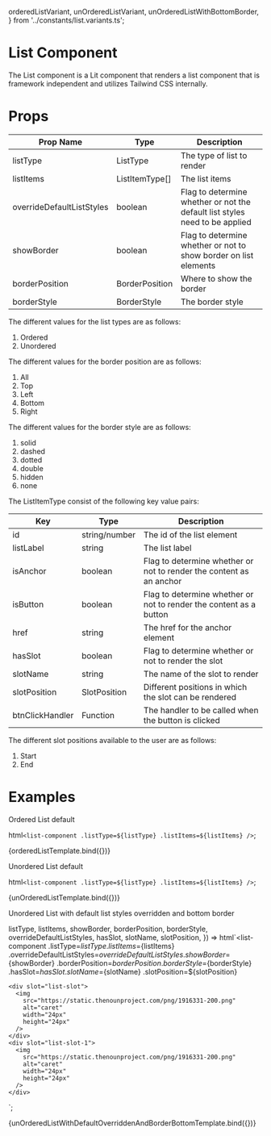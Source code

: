   orderedListVariant,
  unOrderedListVariant,
  unOrderedListWithBottomBorder,
} from '../constants/list.variants.ts';

<Meta title="List" />

# List Component

The List component is a Lit component that renders a list component that is framework independent and utilizes Tailwind CSS internally.

# Props

| Prop Name                 | Type           | Description                                                                 |
| ------------------------- | -------------- | --------------------------------------------------------------------------- |
| listType                  | ListType       | The type of list to render                                                  |
| listItems                 | ListItemType[] | The list items                                                              |
| overrideDefaultListStyles | boolean        | Flag to determine whether or not the default list styles need to be applied |
| showBorder                | boolean        | Flag to determine whether or not to show border on list elements            |
| borderPosition            | BorderPosition | Where to show the border                                                    |
| borderStyle               | BorderStyle    | The border style                                                            |

The different values for the list types are as follows:

1. Ordered
2. Unordered

The different values for the border position are as follows:

1. All
2. Top
3. Left
4. Bottom
5. Right

The different values for the border style are as follows:

1.  solid
2.  dashed
3.  dotted
4.  double
5.  hidden
6.  none

The ListItemType consist of the following key value pairs:

| Key             | Type          | Description                                                         |
| --------------- | ------------- | ------------------------------------------------------------------- |
| id              | string/number | The id of the list element                                          |
| listLabel       | string        | The list label                                                      |
| isAnchor        | boolean       | Flag to determine whether or not to render the content as an anchor |
| isButton        | boolean       | Flag to determine whether or not to render the content as a button  |
| href            | string        | The href for the anchor element                                     |
| hasSlot         | boolean       | Flag to determine whether or not to render the slot                 |
| slotName        | string        | The name of the slot to render                                      |
| slotPosition    | SlotPosition  | Different positions in which the slot can be rendered               |
| btnClickHandler | Function      | The handler to be called when the button is clicked                 |

The different slot positions available to the user are as follows:

1. Start
2. End

# Examples

Ordered List default

  html`<list-component .listType=${listType} .listItems=${listItems} />`;

<Canvas>
  <Story name="ordered list" args={orderedListVariant}>
    {orderedListTemplate.bind({})}
  </Story>
</Canvas>

Unordered List default

  html`<list-component .listType=${listType} .listItems=${listItems} />`;

<Canvas>
  <Story name="unordered list" args={unOrderedListVariant}>
    {unOrderedListTemplate.bind({})}
  </Story>
</Canvas>

Unordered List with default list styles overridden and bottom border

  listType,
  listItems,
  showBorder,
  borderPosition,
  borderStyle,
  overrideDefaultListStyles,
  hasSlot,
  slotName,
  slotPosition,
}) =>
  html`<list-component
    .listType=${listType}
    .listItems=${listItems}
    .overrideDefaultListStyles=${overrideDefaultListStyles}
    .showBorder=${showBorder}
    .borderPosition=${borderPosition}
    .borderStyle=${borderStyle}
    .hasSlot=${hasSlot}
    .slotName=${slotName}
    .slotPosition=${slotPosition}
  >
    <div slot="list-slot">
      <img
        src="https://static.thenounproject.com/png/1916331-200.png"
        alt="caret"
        width="24px"
        height="24px"
      />
    </div>
    <div slot="list-slot-1">
      <img
        src="https://static.thenounproject.com/png/1916331-200.png"
        alt="caret"
        width="24px"
        height="24px"
      />
    </div>
  </list-component>`;

<Canvas>
  <Story
    name="unordered list with default list styles overridden and border bottom"
    args={unOrderedListWithBottomBorder}
  >
    {unOrderedListWithDefaultOverriddenAndBorderBottomTemplate.bind({})}
  </Story>
</Canvas>
